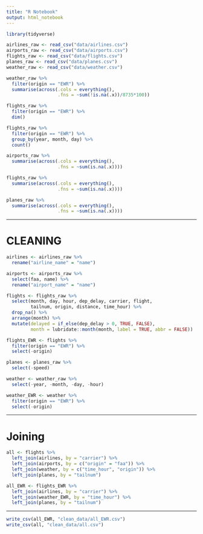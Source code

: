 ```yaml
---
title: "R Notebook"
output: html_notebook
---
```


```r
library(tidyverse)
```

```r
airlines_raw <- read_csv("data/airlines.csv")
airports_raw <- read_csv("data/airports.csv")
flights_raw <- read_csv("data/flights.csv")
planes_raw <- read_csv("data/planes.csv")
weather_raw <- read_csv("data/weather.csv")
```

```r
weather_raw %>%
  filter(origin == "EWR") %>% 
  summarise(across(.cols = everything(),
                   .fns = ~sum(!is.na(.x))/8735*100))
```

```r
flights_raw %>% 
  filter(origin == "EWR") %>% 
  dim()
```

```r
flights_raw %>% 
  filter(origin == "EWR") %>%
  group_by(year, month, day) %>% 
  count()
```

```r
airports_raw %>% 
  summarise(across(.cols = everything(),
                   .fns = ~sum(is.na(.x))))
```

```r
flights_raw %>% 
  summarise(across(.cols = everything(),
                   .fns = ~sum(is.na(.x))))
```

```r
planes_raw %>% 
  summarise(across(.cols = everything(),
                   .fns = ~sum(is.na(.x))))
```

--------------------------------------------------------------------------------

# CLEANING

```r
airlines <- airlines_raw %>% 
  rename("airline_name" = "name")
```

```r
airports <- airports_raw %>% 
  select(faa, name) %>% 
  rename("airport_name" = "name")
```

```r
flights <- flights_raw %>%
  select(month, day, hour, dep_delay, carrier, flight, 
         tailnum, origin, distance, time_hour) %>% 
  drop_na() %>% 
  arrange(month) %>% 
  mutate(delayed = if_else(dep_delay > 0, TRUE, FALSE),
         month = lubridate::month(month, label = TRUE, abbr = FALSE))
```

```r
flights_EWR <- flights %>% 
  filter(origin == "EWR") %>% 
  select(-origin)
```

```r
planes <- planes_raw %>% 
  select(-speed)
```

```r
weather <- weather_raw %>% 
  select(-year, -month, -day, -hour)
```

```r
weather_EWR <- weather %>% 
  filter(origin == "EWR") %>% 
  select(-origin)
```

--------------------------------------------------------------------------------

# Joining 

```r
all <- flights %>% 
  left_join(airlines, by = "carrier") %>% 
  left_join(airports, by = c("origin" = "faa")) %>% 
  left_join(weather, by = c("time_hour", "origin")) %>% 
  left_join(planes, by = "tailnum")
```

```r
all_EWR <- flights_EWR %>% 
  left_join(airlines, by = "carrier") %>% 
  left_join(weather_EWR, by = "time_hour") %>% 
  left_join(planes, by = "tailnum")
```

--------------------------------------------------------------------------------

```r
write_csv(all_EWR, "clean_data/all_EWR.csv")
write_csv(all, "clean_data/all.csv")
```


